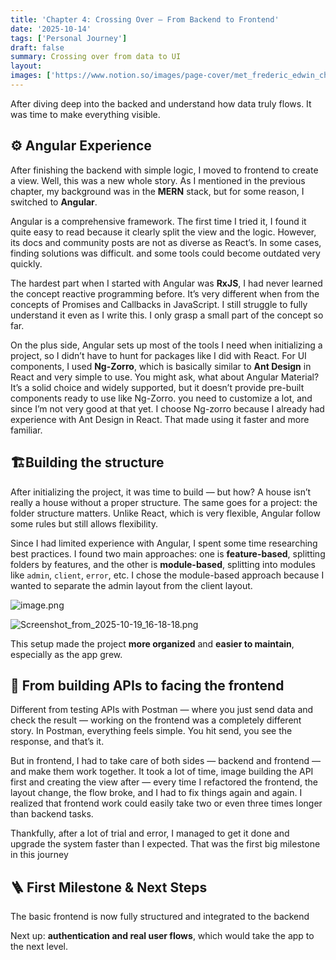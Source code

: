 ```yaml
---
title: 'Chapter 4: Crossing Over — From Backend to Frontend'
date: '2025-10-14'
tags: ['Personal Journey']
draft: false
summary: Crossing over from data to UI
layout: 
images: ['https://www.notion.so/images/page-cover/met_frederic_edwin_church_1871.jpg']
---
```



After diving deep into the backed and understand how data truly flows. It was time to make everything visible.


## **⚙️ Angular Experience** 


After finishing the backend with simple logic, I moved to frontend to create a view. Well, this was a new whole story. As I mentioned in the previous chapter, my background was in the **MERN** stack, but for some reason, I switched to **Angular**. 


Angular is a comprehensive framework. The first time I tried it, I found it quite easy to read because it clearly split the view and the logic. However, its docs and community posts are not as diverse as React’s. In some cases, finding solutions was difficult. and some tools could become outdated very quickly. 


The hardest part when I started with Angular was **RxJS**, I had never learned the concept reactive programming before. It’s very different when from the concepts of Promises and Callbacks in JavaScript. I still struggle to fully understand it even as I write this. I only grasp a small part of the concept so far. 


On the plus side, Angular sets up most of the tools I need when initializing a project, so I didn’t have to hunt for packages like I did with React. For UI components, I used **Ng-Zorro**, which is basically similar to **Ant Design** in React and very simple to use. You might ask, what about Angular Material? It’s a solid choice and widely supported, but it doesn’t provide pre-built components ready to use like Ng-Zorro. you need to customize a lot, and since I’m not very good at that yet. I choose Ng-zorro because I already had experience with Ant Design in React. That made using it faster and more familiar. 


## 🏗️Building the structure


After initializing the project, it was time to build — but how? A house isn’t really a house without a proper structure. The same goes for a project: the folder structure matters. Unlike React, which is very flexible, Angular follow some rules but still allows flexibility. 


Since I had limited experience with Angular, I spent some time researching best practices. I found two main approaches: one is **feature-based**, splitting folders by features, and the other is **module-based**, splitting into modules like `admin`, `client`, `error`, etc. I chose the module-based approach because I wanted to separate the admin layout from the client layout.


![image.png](https://prod-files-secure.s3.us-west-2.amazonaws.com/efeae8fb-3b44-437e-a57e-be87cac69182/9471d4ef-9cac-4817-b847-1363dace0287/image.png?X-Amz-Algorithm=AWS4-HMAC-SHA256&X-Amz-Content-Sha256=UNSIGNED-PAYLOAD&X-Amz-Credential=ASIAZI2LB466ZDRH3WEB%2F20251029%2Fus-west-2%2Fs3%2Faws4_request&X-Amz-Date=20251029T171426Z&X-Amz-Expires=3600&X-Amz-Security-Token=IQoJb3JpZ2luX2VjECEaCXVzLXdlc3QtMiJGMEQCIH%2B5Os%2Fah26%2FdTKKHMl6ZfuGLAda9ROwPsi0fpyWpuD5AiAyBqhUqOZtBQ2%2Br3GGPjNfcE6eRajVUPloAoW31MTIUiqIBAja%2F%2F%2F%2F%2F%2F%2F%2F%2F%2F8BEAAaDDYzNzQyMzE4MzgwNSIMMLe7w7D%2BbLLurLwnKtwDTD1AkrQwhMpa0SfHPEX5imkpcdjWwlLOVPd8txot26jzzRvieWWFKOpoMa%2FogiYauo7vYqttzmQ9hJtwnzfNcfxPcuB5QeHHkXJRsyigwm5gIOfy%2Bf7pllB7O%2BVhVcNQnOHBcKtVntb7phscHYnFQnlANVj61e%2BqztnuA25G4KHOJKouOzR2LUxQj4zyfh%2BBITOe5oA6hzxgx77Sfch7jyD3kaU5vTg7yUgNsSXTfcwMvKBMyThdo7GuPKxZ4S7aVXLBxaby%2F8DM1E46vBaq%2BGpsQw%2BhfSfILz9gAwhrzOMvMSsuDAMF%2BzDpJmGxemVlEmy1HGUNoq5IZNR9xjxzkfSvSGCKWFo9175%2BoKJn%2BvfER0y9tRDYoqqSdnLxYJyT1L3XVS0ZlHKsTbDvPI3z7HU4SBcFV9Tci7A2DRLbQfC8uODc%2B1AiaSos%2FYxqoMClVBXAMCSnea2CgfE2fCbLN1kgQTPkoR1MJir2eJBZdYygLVUbUQZ3l%2BYEo6l5nfD6c%2BbZoNruV8is4r8Km0wXnvzAyrjYGLxPqZFGNnrUMhtrnmuREmxvtZcI9S%2B%2FT0CmTKvhLeOhLH4lIydEGMX44WpHlUVAqwfZapBcqrQ0tiPcSP%2FOy78WFk7WLGQw%2B5CJyAY6pgE%2Ft6sqY2qNFmrQhDWNS2mtEwh%2FBhaZZteekH23ZOCksSN0vMR0iMvebfKlzFnwXQpuyS%2BAQYBtUFjRgnJfeyTDwSpX1EFA5Vb%2BytpmOd%2FOp42yF4mwE7v43KLc9AP0m8iOjCwQ1z43SeRixB69py%2BXZrCxMF1o9UGt8vegudU0nuk8m%2BUtMRaz6KW%2FK7iS2%2Boz54FqxMXfhEEaCMxGwENr%2Bt7UEpK6&X-Amz-Signature=444267441dbf23cb3e9bfe6e4471fe9eb2533ac1b191a1cfdeae309516d73689&X-Amz-SignedHeaders=host&x-amz-checksum-mode=ENABLED&x-id=GetObject)


![Screenshot_from_2025-10-19_16-18-18.png](https://prod-files-secure.s3.us-west-2.amazonaws.com/efeae8fb-3b44-437e-a57e-be87cac69182/7f972964-0eb6-4f80-9cd4-38f251129d9f/Screenshot_from_2025-10-19_16-18-18.png?X-Amz-Algorithm=AWS4-HMAC-SHA256&X-Amz-Content-Sha256=UNSIGNED-PAYLOAD&X-Amz-Credential=ASIAZI2LB4666G7EP3MF%2F20251029%2Fus-west-2%2Fs3%2Faws4_request&X-Amz-Date=20251029T171426Z&X-Amz-Expires=3600&X-Amz-Security-Token=IQoJb3JpZ2luX2VjECEaCXVzLXdlc3QtMiJGMEQCIDagPTs0c6d1jwMcM3gVZMbIgaMG1yKXau5v7pNJMOBbAiBjUCCzjp7ITu994SegC%2Bsrn9stsgTwwuToMqZbwNyn4SqIBAja%2F%2F%2F%2F%2F%2F%2F%2F%2F%2F8BEAAaDDYzNzQyMzE4MzgwNSIMiX9q82EYLfh1YXMQKtwDoB6AHtl0D3oxVsZPc0DWjHxBa0M8CVCCoQBQuBRmmv6MjOjQm62t3LxwsMfScVww6AmHz5YZ%2FThFoYjLDNJe7izlBZfkmp%2Fjc3D1ObQ00HYkkn4WX0hP5S%2F34Y9SKrQx2%2FrAcY5lfFhEh5IHfQ1LhUN4Lt4CMR20CX1fQLqATi4IXdLJakYv7dt2gwFQWAGPOONeHIi1RGrWP7c8MGaj4aZoYJ3mW7WPfi%2BkHNiEQLbiDHQZzf6zViNkbY09kM%2BsX1ZAA4w6N8Er0iiYb4DzRvhIf78lnyXNjJmo4NAKctL4MB%2F36jVYyt8OS%2BYB9qrxxpEveMwcCM1gSuTC7RUd8LV08FQuYRThno3FbPQcIOPE%2FM%2FJcuSA1BjdjGcgXhylpftKdA%2FBlzhL0J%2FfimB2uVxYKZrdAmfGOo6vQQVCQ0hVZ2kJyPZ2XkG8Cm3LQuMkzNu828HNwHR1oUUTxJnh4fBx%2B4L5a%2FRpi8Xx6gwzeLz6jTnWTNnbQpbSubGpLq%2FFM5DMBsDvp1kFqzZLUG61AIc1EpnBmt2o1Ky40DzM9QKi%2F1wUeG8VY9DekL07ovHaGEMyzbZH36KYrQn0aIIi3sfyKGFs6%2BM%2Fg%2FBf8BFtDRMB1ef%2FYk%2B19L5tXjQwl5GJyAY6pgGDx8kedyA20SIi%2F6imw3p8U0UegAw%2FKnBMEzJigPwOS5n4yUHywkbMO6OYGb7W69wFBYV7jPCJnVVs1Zp4mu%2B3G%2FOrlXigqNIbqIxwkfR%2BrsoDn1U3B5cDvb%2F1zg0nLYkF05SIfig%2B%2BtzgOUCIEripScQt%2Bo29Pmk7CLc5UMUyEV6WBCXMu3fEKrDPalSwKyy%2BHritMFyJ9uQm%2FqKeA5aiBq151GOJ&X-Amz-Signature=421ad0e4b43b322270a48953a2fd8284a61aa44931654e35086c146d48c61015&X-Amz-SignedHeaders=host&x-amz-checksum-mode=ENABLED&x-id=GetObject)


This setup made the project **more organized** and **easier to maintain**, especially as the app grew.


## 🔄 From building APIs to facing the frontend


Different from testing APIs with Postman — where you just send data and check the result — working on the frontend was a completely different story. In Postman, everything feels simple. You hit send, you see the response, and that’s it.


But in frontend, I had to take care of both sides — backend and frontend — and make them work together.
It took a lot of time, image building the API first and creating the view after — every time I refactored the frontend, the layout change, the flow broke, and I had to fix things again and again. I realized that frontend work could easily take two or even three times longer than backend tasks. 


Thankfully, after a lot of trial and error, I managed to get it done and upgrade the system faster than I expected. That was the first big milestone in this journey


## 🪜 First Milestone & Next Steps


The basic frontend is now fully structured and integrated to the backend


Next up: **authentication and real user flows**, which would take the app to the next level.

